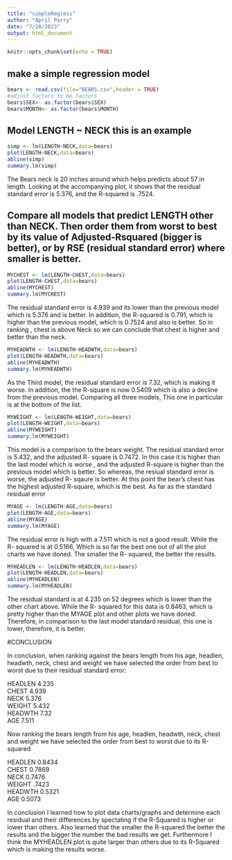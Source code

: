 ```yaml
---
title: "simpleRegress"
author: "April Parry"
date: "7/10/2023"
output: html_document
---
```


```r
knitr::opts_chunk$set(echo = TRUE)
```

## make a simple regression model

```r
bears <- read.csv(file="BEARS.csv",header = TRUE)
#adjust factors to be factors
bears$SEX<- as.factor(bears$SEX)
bears$MONTH<- as.factor(bears$MONTH)
```

## Model LENGTH ~ NECK  this is an example  

```r
simp <- lm(LENGTH~NECK,data=bears)
plot(LENGTH~NECK,data=bears)
abline(simp)
summary.lm(simp)
```

The Bears neck is 20 inches around which helps predicts about 57 in length. Looking at the accompanying plot, it shows that the residual standard error is 5.376, and the R-squared is .7524.


## Compare all models that predict LENGTH other than NECK. Then order them from worst to best by its value of Adjusted-Rsquared (bigger is better), or by RSE (residual standard error) where smaller is better. 



```r
MYCHEST <- lm(LENGTH~CHEST,data=bears)
plot(LENGTH~CHEST,data=bears)
abline(MYCHEST)
summary.lm(MYCHEST)
```

The residual standard error is 4.939 and its lower than the previous model which is 5.376 and is better. In addition, the R-squared is 0.791, which is higher than the previous model, which is 0.7524 and also is better. So in ranking , chest is above Neck so we can conclude that chest is higher and better than the neck. 


```r
MYHEADWTH <- lm(LENGTH~HEADWTH,data=bears)
plot(LENGTH~HEADWTH,data=bears)
abline(MYHEADWTH)
summary.lm(MYHEADWTH)
```

As the Third model, the residual standard error is 7.32, which is making it worse. In addition, the the R-square is now 0.5409 which is also a decline from the previous model. Comparing all three models, This one in particular is at the bottom of the list. 



```r
MYWEIGHT <- lm(LENGTH~WEIGHT,data=bears)
plot(LENGTH~WEIGHT,data=bears)
abline(MYWEIGHT)
summary.lm(MYWEIGHT)
```

This model is a comparison to the bears weight. The residual standard error is 5.432, and the adjusted R- square is 0.7472. In this case it is higher than the last model which is worse , and the adjusted R-square is higher than the previous model which is better. So whereas, the resiual standard error is worse, the adjusted R- sqaure is better. At this point the bear's chest has the highest adjusted R-square, which is the best. As far as the standard residual error

```r
MYAGE <- lm(LENGTH~AGE,data=bears)
plot(LENGTH~AGE,data=bears)
abline(MYAGE)
summary.lm(MYAGE)
```

The residual error is high with a 7.511 which is not a good result. While the R- squared is at 0.5166, Which is so far the best one out of all the plot charts we have doned. The smaller the R- squared, the better the results. 



```r
MYHEADLEN <- lm(LENGTH~HEADLEN,data=bears)
plot(LENGTH~HEADLEN,data=bears)
abline(MYHEADLEN)
summary.lm(MYHEADLEN)
```


The residual standard is at 4.235 on 52 degrees which is lower than the other chart above. While the R- squared for this data is 0.8463, which is pretty higher than the MYAGE plot and other plots we have doned. 
 Therefore, in comparison to the last model standard residual, this one is lower, therefore, it is better.

#CONCLUSION

In conclusion, when ranking against the bears length from his age, headlen, headwth, neck, chest and weight we have selected the order from best to worst due to their residual standard error: 

HEADLEN 4.235  
CHEST 4.939  
NECK 5.376  
WEIGHT 5.432  
HEADWTH 7.32  
AGE 7.511  


Now ranking the bears length from his age, headlen, headwth, neck, chest and weight we have selected the order from best to worst due to its R-squared

HEADLEN 0.8434  
CHEST 0.7869  
NECK 0.7476  
WEIGHT .7423  
HEADWTH 0.5321  
AGE 0.5073  


In conclusion
I learned how to plot data charts/graphs and determine each residual and their differences by spectating if the R-Squared is higher or lower than others. Also learned that the smaller the R-squared the better the results and the bigger the number the bad results we get. Furthermore I think the MYHEADLEN plot is quite larger than others due to its R-Squared which is making the results worse.
